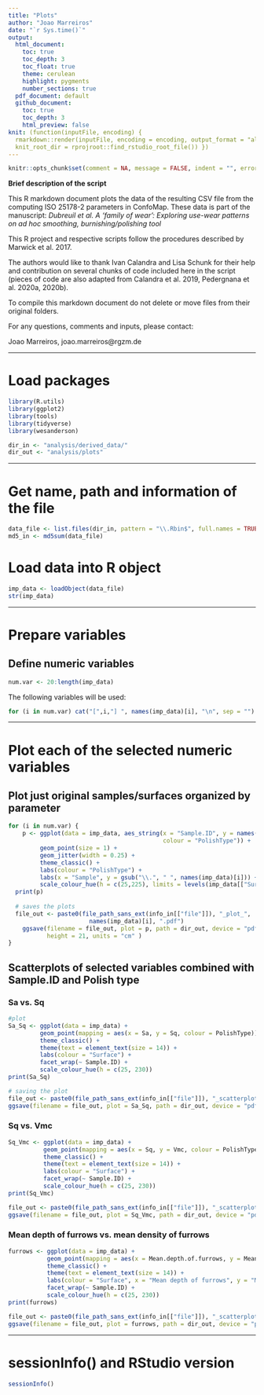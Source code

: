 ```yaml
---
title: "Plots"
author: "Joao Marreiros"
date: "`r Sys.time()`"
output:
  html_document:
    toc: true
    toc_depth: 3
    toc_float: true
    theme: cerulean
    highlight: pygments
    number_sections: true
  pdf_document: default
  github_document: 
    toc: true
    toc_depth: 3
    html_preview: false
knit: (function(inputFile, encoding) {
  rmarkdown::render(inputFile, encoding = encoding, output_format = "all", 
  knit_root_dir = rprojroot::find_rstudio_root_file()) })
---
```


```r
knitr::opts_chunk$set(comment = NA, message = FALSE, indent = "", error = TRUE)
```

__Brief description of the script__

This R markdown document plots the data of the resulting CSV file from the computing ISO 25178-2 parameters in ConfoMap. These data is part of the manuscript: *Dubreuil et al. A ‘family of wear’: Exploring use-wear patterns on ad hoc smoothing, burnishing/polishing tool*

This R project and respective scripts follow the procedures described by Marwick et al. 2017. 

The authors would like to thank Ivan Calandra and Lisa Schunk for their help and contribution on several chunks of code included here in the script (pieces of code are also adapted from Calandra et al. 2019, Pedergnana et al. 2020a, 2020b).

To compile this markdown document do not delete or move files from their original folders.

For any questions, comments and inputs, please contact:

Joao Marreiros, joao.marreiros@rgzm.de


---


# Load packages
```r
library(R.utils)
library(ggplot2)
library(tools)
library(tidyverse)
library(wesanderson)

dir_in <- "analysis/derived_data/"
dir_out <- "analysis/plots"
```


---

# Get name, path and information of the file 
```r
data_file <- list.files(dir_in, pattern = "\\.Rbin$", full.names = TRUE)
md5_in <- md5sum(data_file)
```

# Load data into R object
```r
imp_data <- loadObject(data_file)
str(imp_data)
```

---


# Prepare variables
## Define numeric variables
```r
num.var <- 20:length(imp_data)
```

The following variables will be used: 

```r
for (i in num.var) cat("[",i,"] ", names(imp_data)[i], "\n", sep = "")
```

---


# Plot each of the selected numeric variables 

## Plot just original samples/surfaces organized by parameter
```r

for (i in num.var) {
	p <- ggplot(data = imp_data, aes_string(x = "Sample.ID", y = names(imp_data)[i],
	                                        colour = "PolishType")) + 
	     geom_point(size = 1) +
	     geom_jitter(width = 0.25) +  
	     theme_classic() +
	     labs(colour = "PolishType") +
	     labs(x = "Sample", y = gsub("\\.", " ", names(imp_data)[i])) +
	     scale_colour_hue(h = c(25,225), limits = levels(imp_data[["Surface"]]))
  print(p)
  
  # saves the plots 
  file_out <- paste0(file_path_sans_ext(info_in[["file"]]), "_plot_",
	                   names(imp_data)[i], ".pdf")
	ggsave(filename = file_out, plot = p, path = dir_out, device = "pdf", width = 26,
	       height = 21, units = "cm" )
}
```

## Scatterplots of selected variables combined with Sample.ID and Polish type
### Sa vs. Sq
```r
#plot
Sa_Sq <- ggplot(data = imp_data) +  
         geom_point(mapping = aes(x = Sa, y = Sq, colour = PolishType)) +
         theme_classic() +
         theme(text = element_text(size = 14)) +
         labs(colour = "Surface") +
         facet_wrap(~ Sample.ID) +
         scale_colour_hue(h = c(25, 230)) 
print(Sa_Sq)

# saving the plot
file_out <- paste0(file_path_sans_ext(info_in[["file"]]), "_scatterplot_Sa-Sq", ".pdf")
ggsave(filename = file_out, plot = Sa_Sq, path = dir_out, device = "pdf")
```

### Sq vs. Vmc
```r
Sq_Vmc <- ggplot(data = imp_data) +  
          geom_point(mapping = aes(x = Sq, y = Vmc, colour = PolishType)) +
          theme_classic() +
          theme(text = element_text(size = 14)) +
          labs(colour = "Surface") +
          facet_wrap(~ Sample.ID) +
          scale_colour_hue(h = c(25, 230))  
print(Sq_Vmc)

file_out <- paste0(file_path_sans_ext(info_in[["file"]]), "_scatterplot_Sq-Vmc", ".pdf")
ggsave(filename = file_out, plot = Sq_Vmc, path = dir_out, device = "pdf")
```

### Mean depth of furrows vs. mean density of furrows
```r
furrows <- ggplot(data = imp_data) +  
           geom_point(mapping = aes(x = Mean.depth.of.furrows, y = Mean.density.of.furrows, colour = PolishType)) +
           theme_classic() +
           theme(text = element_text(size = 14)) +
           labs(colour = "Surface", x = "Mean depth of furrows", y = "Mean density of furrows") +
           facet_wrap(~ Sample.ID) +
           scale_colour_hue(h = c(25, 230))
print(furrows)

file_out <- paste0(file_path_sans_ext(info_in[["file"]]), "_scatterplot_furrows", ".pdf")
ggsave(filename = file_out, plot = furrows, path = dir_out, device = "pdf")
```

---

# sessionInfo() and RStudio version
```r
sessionInfo()
```



